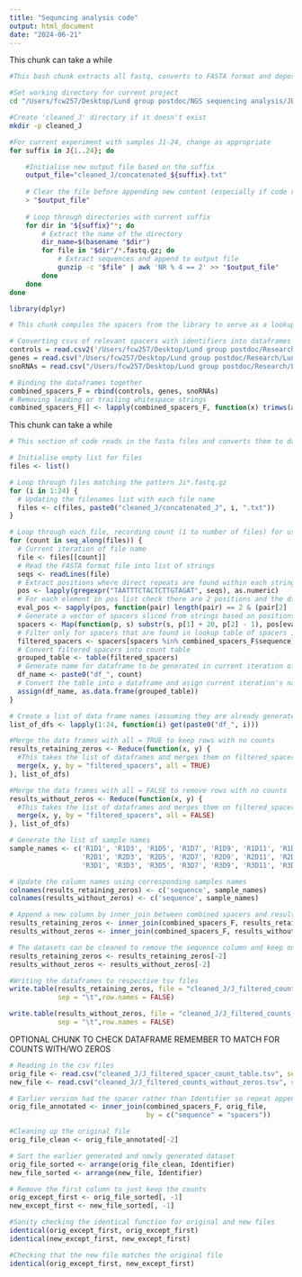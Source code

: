 ```yaml
---
title: "Sequncing analysis code"
output: html_document
date: "2024-06-21"
---
```


This chunk can take a while
```bash
#This bash chunk extracts all fastq, converts to FASTA format and deposits in cleaned_J

#Set working directory for current project
cd "/Users/fcw257/Desktop/Lund group postdoc/NGS sequencing analysis/JBR_04_01_2023-28311304/FASTQ_Generation_2024-01-04_22_26_21Z-45457437"

#Create 'cleaned_J' directory if it doesn't exist
mkdir -p cleaned_J

#For current experiment with samples J1-24, change as appropriate
for suffix in J{1..24}; do

    #Initialise new output file based on the suffix
    output_file="cleaned_J/concatenated_${suffix}.txt"
    
    # Clear the file before appending new content (especially if code run previously)
    > "$output_file"
    
    # Loop through directories with current suffix
    for dir in "${suffix}"*; do
        # Extract the name of the directory
        dir_name=$(basename "$dir")
        for file in "$dir"/*.fastq.gz; do
            # Extract sequences and append to output file
            gunzip -c "$file" | awk 'NR % 4 == 2' >> "$output_file"
        done
    done
done
```

```r
library(dplyr)
```


```r
# This chunk compiles the spacers from the library to serve as a lookup table

# Converting csvs of relevant spacers with identifiers into dataframes
controls = read.csv2('/Users/fcw257/Desktop/Lund group postdoc/Research/Lund group projects/snoRNA CRISPR screen/Human/Cas12 screen control gRNAs from Liu et al.csv')
genes = read.csv("/Users/fcw257/Desktop/Lund group postdoc/Research/Lund group projects/snoRNA CRISPR screen/Human/unique_gene_targeting_gRNAs.csv")
snoRNAs = read.csv("/Users/fcw257/Desktop/Lund group postdoc/Research/Lund group projects/snoRNA CRISPR screen/Human/unique_snoRNA_targeting_gRNAs.csv")

# Binding the dataframes together
combined_spacers_F = rbind(controls, genes, snoRNAs)
# Removing leading or trailing whitespace strings
combined_spacers_F[] <- lapply(combined_spacers_F, function(x) trimws(as.character(x)))
```

This chunk can take a while
```r
# This section of code reads in the fasta files and converts them to dataframes of spacer counts

# Initialise empty list for files
files <- list()

# Loop through files matching the pattern Ji*.fastq.gz
for (i in 1:24) {
  # Updating the filenames list with each file name
  files <- c(files, paste0("cleaned_J/concatenated_J", i, ".txt")) 
}

# Loop through each file, recording count (1 to number of files) for use in subsequent df naming
for (count in seq_along(files)) {
  # Current iteration of file name
  file <- files[[count]]
  # Read the FASTA format file into list of strings
  seqs <- readLines(file)
  # Extract positions where direct repeats are found within each string
  pos <- lapply(gregexpr("TAATTTCTACTCTTGTAGAT", seqs), as.numeric)
  # For each element in pos list check there are 2 positions and the difference of start positions is 40 or 43
  eval_pos <- sapply(pos, function(pair) length(pair) == 2 & (pair[2] - pair[1] == 43 | pair[2] - pair[1] == 40))
  # Generate a vector of spacers sliced from strings based on positions, which evaluated to true
  spacers <- Map(function(p, s) substr(s, p[1] + 20, p[2] - 1), pos[eval_pos], seqs[eval_pos]) %>% unlist()
  # Filter only for spacers that are found in lookup table of spacers in library
  filtered_spacers <- spacers[spacers %in% combined_spacers_F$sequence]
  # Convert filtered spacers into count table
  grouped_table <- table(filtered_spacers)
  # Generate name for dataframe to be generated in current iteration of loop
  df_name <- paste0("df_", count)
  # Convert the table into a dataframe and asign current iteration's name
  assign(df_name, as.data.frame(grouped_table))
}

# Create a list of data frame names (assuming they are already generated)
list_of_dfs <- lapply(1:24, function(i) get(paste0("df_", i)))
```

```r
#Merge the data frames with all = TRUE to keep rows with no counts
results_retaining_zeros <- Reduce(function(x, y) {
  #This takes the list of dataframes and merges them on filtered_spacers column one by one (removing rows with empty cells)
  merge(x, y, by = "filtered_spacers", all = TRUE)
}, list_of_dfs)

#Merge the data frames with all = FALSE to remove rows with no counts
results_without_zeros <- Reduce(function(x, y) {
  #This takes the list of dataframes and merges them on filtered_spacers column one by one (keeping empty cells)
  merge(x, y, by = "filtered_spacers", all = FALSE)
}, list_of_dfs)

# Generate the list of sample names
sample_names <- c('R1D1', 'R1D3', 'R1D5', 'R1D7', 'R1D9', 'R1D11', 'R1D13', 'R1D15',
                  'R2D1', 'R2D3', 'R2D5', 'R2D7', 'R2D9', 'R2D11', 'R2D13', 'R2D15',
                  'R3D1', 'R3D3', 'R3D5', 'R3D7', 'R3D9', 'R3D11', 'R3D13', 'R3D15')

# Update the column names using corresponding samples names
colnames(results_retaining_zeros) <- c('sequence', sample_names)
colnames(results_without_zeros) <- c('sequence', sample_names)
```


```r
# Append a new column by inner_join between combined spacers and results tables
results_retaining_zeros <- inner_join(combined_spacers_F, results_retaining_zeros)
results_without_zeros <- inner_join(combined_spacers_F, results_without_zeros)

# The datasets can be cleaned to remove the sequence column and keep only identifiers
results_retaining_zeros <- results_retaining_zeros[-2]
results_without_zeros <- results_without_zeros[-2]
```

```r
#Writing the dataframes to respective tsv files
write.table(results_retaining_zeros, file = "cleaned_J/J_filtered_counts_retaining_zeros.tsv", 
            sep = "\t",row.names = FALSE)

write.table(results_without_zeros, file = "cleaned_J/J_filtered_counts_without_zeros.tsv", 
            sep = "\t",row.names = FALSE)
```

OPTIONAL CHUNK TO CHECK DATAFRAME REMEMBER TO MATCH FOR COUNTS WITH/WO ZEROS
```r
# Reading in the csv files
orig_file <- read.csv("cleaned_J/J_filtered_spacer_count_table.tsv", sep = "\t")
new_file <- read.csv("cleaned_J/J_filtered_counts_without_zeros.tsv", sep = "\t")

# Earlier version had the spacer rather than Identifier so repeat appending identifier
orig_file_annotated <- inner_join(combined_spacers_F, orig_file, 
                                  by = c("sequence" = "spacers"))

#Cleaning up the original file
orig_file_clean <- orig_file_annotated[-2]

# Sort the earlier generated and newly generated dataset
orig_file_sorted <- arrange(orig_file_clean, Identifier)
new_file_sorted <- arrange(new_file, Identifier)

# Remove the first column to just keep the counts
orig_except_first <- orig_file_sorted[, -1]
new_except_first <- new_file_sorted[, -1]

#Sanity checking the identical function for original and new files
identical(orig_except_first, orig_except_first)
identical(new_except_first, new_except_first)

#Checking that the new file matches the original file
identical(orig_except_first, new_except_first)
```



